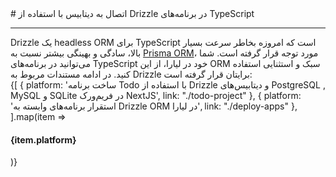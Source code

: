 

<Layout>
<Head>
<title>مستندات اتصال به Drizzle در NodeJS - لیارا</title>
</Head>
# اتصال به دیتابیس با استفاده از Drizzle در برنامه‌های TypeScript 
<hr className="mb-2" />

<Link href="https://orm.drizzle.team/docs/overview" className="text-[#2196f3] ">Drizzle</Link> یک headless
ORM برای TypeScript است که امروزه بخاطر سرعت بسیار بالا، سادگی و بهینگی
بیشتر نسبت به <a href="../prisma">Prisma ORM</a>، مورد توجه قرار گرفته
است. شما می‌توانید در برنامه‌های TypeScript خود در لیارا، از این ORM سبک و
استثنایی استفاده کنید. در ادامه مستندات مربوط به Drizzle برایتان قرار
گرفته است:


<div className='h-7' />
<div className="grid md:grid-cols-1 gap-4">
            {[
    {  platform: 'ساخت برنامه Todo با استفاده از Drizzle و دیتابیس‌‌های PostgreSQL , MySQL و SQLite در فریم‌ورک NextJS', link: "./todo-project" },
    {  platform: 'استقرار برنامه‌های وابسته به Drizzle ORM در لیارا', link: "./deploy-apps" },
  ].map(item =>
    <Link href={item.link}>
    <Card className="flex cursor-pointer w-full items-center justify-between">
        <div className="flex items-center gap-3">
        <h4>
            {item.platform}
        </h4>
        </div>
        <GoArrowLeft className="ml-1" />
    </Card>
    </Link>
            )}
          </div>

</Layout>